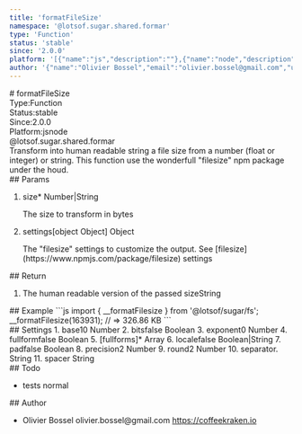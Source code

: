 ```yaml
---
title: 'formatFileSize'
namespace: '@lotsof.sugar.shared.formar'
type: 'Function'
status: 'stable'
since: '2.0.0'
platform: '[{"name":"js","description":""},{"name":"node","description":""}]'
author: '{"name":"Olivier Bossel","email":"olivier.bossel@gmail.com","url":"https://coffeekraken.io"}'
---
```

<div class="docmap-mdx">
# formatFileSize
<div class="_metas">
<div class="_type"><span class="_type-label">Type:</span><span class="_type-value">Function</span></div>
<div class="_status"><span class="_status-label">Status:</span><span class="_status-value -stable">stable</span></div>
<div class="_since"><span class="_since-label">Since:</span><span class="_since-value">2.0.0</span></div>
<div class="_platform"><span class="_platform-label">Platform:</span><span class="_platform-value">js</span><span class="_platform-value">node</span></div>
</div>
<div class="_namespace">@lotsof.sugar.shared.formar</div>
<div class="_description">
Transform into human readable string a file size from a number (float or integer) or string.
This function use the wonderfull &quot;filesize&quot; npm package under the houd.
</div>
<div class="_params">
## Params
<ol class="_list">
<li class="_item">
<span class="_name">size<span class="_required">*</span></span><span class="_default"></span> <span class="_type">Number|String</span>
<p class="_description">The size to transform in bytes</p>
</li>
<li class="_item">
<span class="_name">settings</span><span class="_default">[object Object]</span> <span class="_type">Object</span>
<p class="_description">The "filesize" settings to customize the output. See [filesize](https://www.npmjs.com/package/filesize) settings</p>
</li>
</ol>
</div>
<div class="_return">
## Return
<ol class="_list">
<li class="_item">
<span class="_description">The human readable version of the passed size</span><span class="_default"></span><span class="_type">String</span>
</li>
</ol>
</div>
<div class="_examples">
## Example
```js
import { __formatFilesize } from '@lotsof/sugar/fs';
__formatFilesize(163931); // => 326.86 KB
```
</div>
<div class="_settings">
## Settings
1. <span class="_name">base</span><span class="_default">10</span> <span class="_type">Number</span>
2. <span class="_name">bits</span><span class="_default">false</span> <span class="_type">Boolean</span>
3. <span class="_name">exponent</span><span class="_default">0</span> <span class="_type">Number</span>
4. <span class="_name">fullform</span><span class="_default">false</span> <span class="_type">Boolean</span>
5. <span class="_name">[fullforms]<span class="_required">*</span></span><span class="_default"></span> <span class="_type">Array</span>
6. <span class="_name">locale</span><span class="_default">false</span> <span class="_type">Boolean|String</span>
7. <span class="_name">pad</span><span class="_default">false</span> <span class="_type">Boolean</span>
8. <span class="_name">precision</span><span class="_default">2</span> <span class="_type">Number</span>
9. <span class="_name">round</span><span class="_default">2</span> <span class="_type">Number</span>
10. <span class="_name">separator</span><span class="_default">.</span> <span class="_type">String</span>
11. <span class="_name">spacer</span><span class="_default"> </span> <span class="_type">String</span>
</div>
<div class="_todo">
## Todo
<ul class="_list">
<li class="_item">
<span class="_description">tests</span>
<span class="_priority -normal">normal</span>
</li>
</ul>
</div>
<div class="_author">
## Author
<ul class="_list">
<li class="_item">
<span class="_name">Olivier Bossel</span>
<span class="_email">olivier.bossel@gmail.com</span>
<a href="https://coffeekraken.io" target="_blank" class="_url">https://coffeekraken.io</a>
</li>
</ul>
</div>
</div>